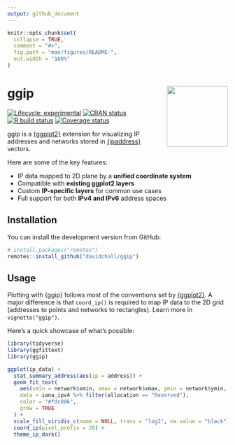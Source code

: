 ```yaml
---
output: github_document
---
```


<!-- README.md is generated from README.Rmd. Please edit that file -->

```r
knitr::opts_chunk$set(
  collapse = TRUE,
  comment = "#>",
  fig.path = "man/figures/README-",
  out.width = "100%"
)
```

# ggip <a href='https://davidchall.github.io/ggip/'><img src='man/figures/logo.png' align="right" height="139" /></a>

<!-- badges: start -->
[![Lifecycle: experimental](https://img.shields.io/badge/lifecycle-experimental-orange.svg)](https://www.tidyverse.org/lifecycle/#experimental)
[![CRAN status](https://www.r-pkg.org/badges/version/ggip)](https://CRAN.R-project.org/package=ggip)
[![R build status](https://github.com/davidchall/ggip/workflows/R-CMD-check/badge.svg)](https://github.com/davidchall/ggip/actions)
[![Coverage status](https://codecov.io/gh/davidchall/ggip/branch/master/graph/badge.svg)](https://codecov.io/gh/davidchall/ggip?branch=master)
<!-- badges: end -->


ggip is a [{ggplot2}](https://ggplot2.tidyverse.org) extension for visualizing IP addresses and networks stored in [{ipaddress}](https://davidchall.github.io/ipaddress/) vectors.

Here are some of the key features:

* IP data mapped to 2D plane by a **unified coordinate system**
* Compatible with **existing ggplot2 layers**
* Custom **IP-specific layers** for common use cases
* Full support for both **IPv4 and IPv6** address spaces


## Installation

You can install the development version from GitHub:

``` r
# install.packages("remotes")
remotes::install_github("davidchall/ggip")
```


## Usage

Plotting with {ggip} follows most of the conventions set by [{ggplot2}](https://ggplot2.tidyverse.org).
A major difference is that `coord_ip()` is required to map IP data to the 2D grid (addresses to points and networks to rectangles).
Learn more in `vignette("ggip")`.

Here's a quick showcase of what's possible:

```r
library(tidyverse)
library(ggfittext)
library(ggip)

ggplot(ip_data) +
  stat_summary_address(aes(ip = address)) +
  geom_fit_text(
    aes(xmin = network$xmin, xmax = network$xmax, ymin = network$ymin, ymax = network$ymax, label = label),
    data = iana_ipv4 %>% filter(allocation == "Reserved"),
    color = "#fdc086",
    grow = TRUE
  ) +
  scale_fill_viridis_c(name = NULL, trans = "log2", na.value = "black") +
  coord_ip(pixel_prefix = 20) +
  theme_ip_dark()
```
